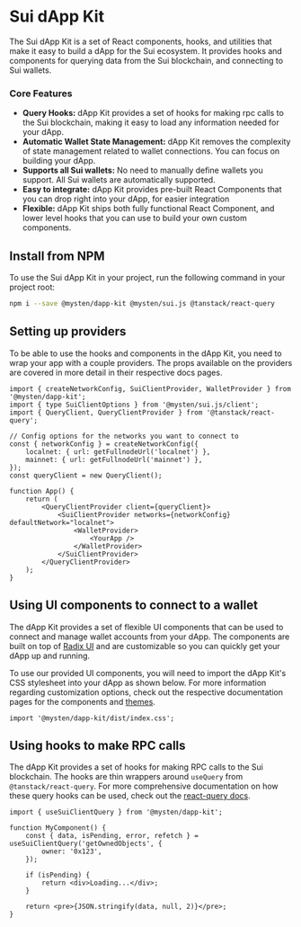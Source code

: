 # Sui dApp Kit

The Sui dApp Kit is a set of React components, hooks, and utilities that make it easy to build a
dApp for the Sui ecosystem. It provides hooks and components for querying data from the Sui
blockchain, and connecting to Sui wallets.

### Core Features

- **Query Hooks:** dApp Kit provides a set of hooks for making rpc calls to the Sui blockchain,
  making it easy to load any information needed for your dApp.
- **Automatic Wallet State Management:** dApp Kit removes the complexity of state management related
  to wallet connections. You can focus on building your dApp.
- **Supports all Sui wallets:** No need to manually define wallets you support. All Sui wallets are
  automatically supported.
- **Easy to integrate:** dApp Kit provides pre-built React Components that you can drop right into
  your dApp, for easier integration
- **Flexible:** dApp Kit ships both fully functional React Component, and lower level hooks that you
  can use to build your own custom components.

## Install from NPM

To use the Sui dApp Kit in your project, run the following command in your project root:

```sh npm2yarn
npm i --save @mysten/dapp-kit @mysten/sui.js @tanstack/react-query
```

## Setting up providers

To be able to use the hooks and components in the dApp Kit, you need to wrap your app with a couple
providers. The props available on the providers are covered in more detail in their respective docs
pages.

```tsx
import { createNetworkConfig, SuiClientProvider, WalletProvider } from '@mysten/dapp-kit';
import { type SuiClientOptions } from '@mysten/sui.js/client';
import { QueryClient, QueryClientProvider } from '@tanstack/react-query';

// Config options for the networks you want to connect to
const { networkConfig } = createNetworkConfig({
	localnet: { url: getFullnodeUrl('localnet') },
	mainnet: { url: getFullnodeUrl('mainnet') },
});
const queryClient = new QueryClient();

function App() {
	return (
		<QueryClientProvider client={queryClient}>
			<SuiClientProvider networks={networkConfig} defaultNetwork="localnet">
				<WalletProvider>
					<YourApp />
				</WalletProvider>
			</SuiClientProvider>
		</QueryClientProvider>
	);
}
```

## Using UI components to connect to a wallet

The dApp Kit provides a set of flexible UI components that can be used to connect and manage wallet
accounts from your dApp. The components are built on top of [Radix UI](radix-ui.com/primitives) and
are customizable so you can quickly get your dApp up and running.

To use our provided UI components, you will need to import the dApp Kit's CSS stylesheet into your
dApp as shown below. For more information regarding customization options, check out the respective
documentation pages for the components and
[themes](https://sui-typescript-docs.vercel.app/dapp-kit/themes).

```tsx
import '@mysten/dapp-kit/dist/index.css';
```

## Using hooks to make RPC calls

The dApp Kit provides a set of hooks for making RPC calls to the Sui blockchain. The hooks are thin
wrappers around `useQuery` from `@tanstack/react-query`. For more comprehensive documentation on how
these query hooks can be used, check out the
[react-query docs](https://tanstack.com/query/latest/docs/react/overview).

```tsx
import { useSuiClientQuery } from '@mysten/dapp-kit';

function MyComponent() {
	const { data, isPending, error, refetch } = useSuiClientQuery('getOwnedObjects', {
		owner: '0x123',
	});

	if (isPending) {
		return <div>Loading...</div>;
	}

	return <pre>{JSON.stringify(data, null, 2)}</pre>;
}
```
